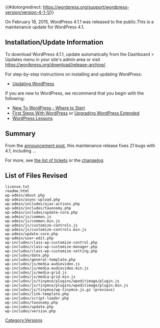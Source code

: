 {{#dotorgredirect: https://wordpress.org/support/wordpress-version/version-4-1-1/}}
{{Languages|
{{en|Version 4.1.1}}
{{ja|Version 4.1.1}}
}}

On February 18, 2015, WordPress 4.1.1 was released to the public.This is a maintenance update for WordPress 4.1.

== Installation/Update Information ==
To download WordPress 4.1.1, update automatically from the Dashboard > Updates menu in your site's admin area or visit https://wordpress.org/download/release-archive/.

For step-by-step instructions on installing and updating WordPress:
* [[Updating WordPress]]

If you are new to WordPress, we recommend that you begin with the following:
* [[New To WordPress - Where to Start]]
* [[First Steps With WordPress]] or [[Upgrading WordPress Extended]]
* [[WordPress Lessons]]

== Summary ==
From the [https://wordpress.org/news/2015/02/wordpress-4-1-1/ announcement post], this maintenance release fixes 21 bugs with 4.1, including …

For more, see [https://core.trac.wordpress.org/query?milestone=4.1.1 the list of tickets] or the [https://core.trac.wordpress.org/log/branches/4.1?rev=31477&stop_rev=31076 changelog].

== List of Files Revised ==
<pre>
license.txt
readme.html
wp-admin/about.php
wp-admin/async-upload.php
wp-admin/includes/ajax-actions.php
wp-admin/includes/taxonomy.php
wp-admin/includes/update-core.php
wp-admin/js/common.js
wp-admin/js/common.min.js
wp-admin/js/customize-controls.js
wp-admin/js/customize-controls.min.js
wp-admin/update-core.php
wp-admin/user-edit.php
wp-includes/class-wp-customize-control.php
wp-includes/class-wp-customize-manager.php
wp-includes/class-wp-customize-setting.php
wp-includes/date.php
wp-includes/general-template.php
wp-includes/js/media-audiovideo.js
wp-includes/js/media-audiovideo.min.js
wp-includes/js/media-grid.js
wp-includes/js/media-grid.min.js
wp-includes/js/tinymce/plugins/wpeditimage/plugin.js
wp-includes/js/tinymce/plugins/wpeditimage/plugin.min.js
wp-includes/js/tinymce/wp-tinymce.js.gz (previous)
wp-includes/link-template.php
wp-includes/script-loader.php
wp-includes/taxonomy.php
wp-includes/update.php
wp-includes/version.php
</pre>

{{Versions}}

[[Category:Versions]]
